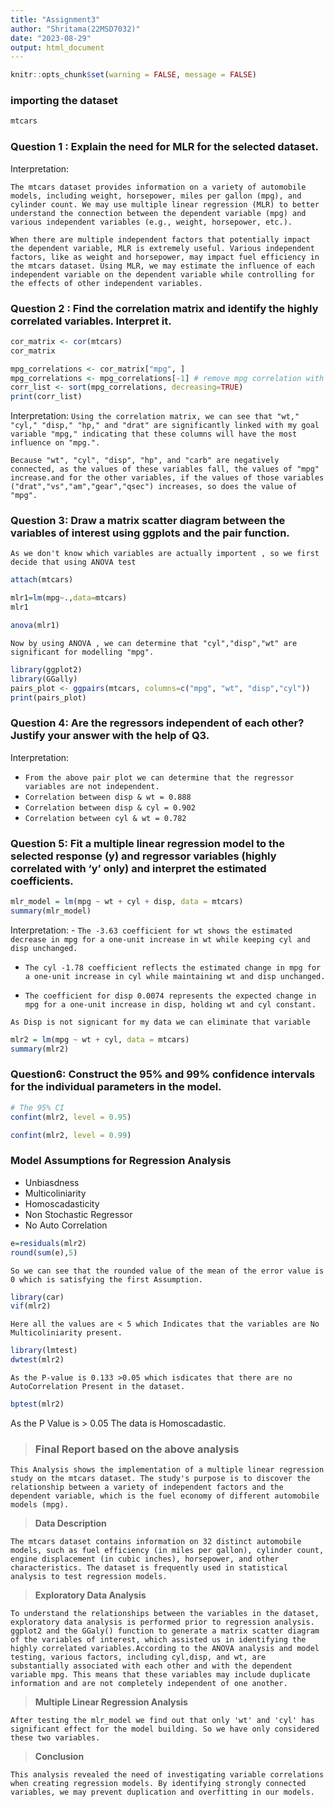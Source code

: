 ```yaml
---
title: "Assignment3"
author: "Shritama(22MSD7032)"
date: "2023-08-29"
output: html_document
---
```


```r
knitr::opts_chunk$set(warning = FALSE, message = FALSE) 
```

### importing the dataset
```r
mtcars

```


### Question 1 : Explain the need for MLR for the selected dataset.

Interpretation: 

`The mtcars dataset provides information on a variety of automobile models, including weight, horsepower, miles per gallon (mpg), and cylinder count. We may use multiple linear regression (MLR) to better understand the connection between the dependent variable (mpg) and various independent variables (e.g., weight, horsepower, etc.).`

`When there are multiple independent factors that potentially impact the dependent variable, MLR is extremely useful. Various independent factors, like as weight and horsepower, may impact fuel efficiency in the mtcars dataset. Using MLR, we may estimate the influence of each independent variable on the dependent variable while controlling for the effects of other independent variables.`

### Question 2 :  Find the correlation matrix and identify the highly correlated variables. Interpret it. 

```r
cor_matrix <- cor(mtcars)
cor_matrix
```

```r
mpg_correlations <- cor_matrix["mpg", ]
mpg_correlations <- mpg_correlations[-1] # remove mpg correlation with itself
corr_list <- sort(mpg_correlations, decreasing=TRUE)
print(corr_list)

```


Interpretation: 
`Using the correlation matrix, we can see that "wt," "cyl," "disp," "hp," and "drat" are significantly linked with my goal variable "mpg," indicating that these columns will have the most influence on "mpg.".`

`Because "wt", "cyl", "disp", "hp", and "carb" are negatively connected, as the values of these variables fall, the values of "mpg" increase.and for the other variables, if the values of those variables ("drat","vs","am","gear","qsec") increases, so does the value of "mpg".`

### Question 3: Draw a matrix scatter diagram between the variables of interest using ggplots and the pair function. 

`As we don't know which variables are actually importent , so we first decide that using ANOVA test`
```r
attach(mtcars)

mlr1=lm(mpg~.,data=mtcars)
mlr1
```

```r
anova(mlr1)
```

`Now by using ANOVA , we can determine that "cyl","disp","wt" are significant for modelling "mpg".`

```r
library(ggplot2)
library(GGally)
pairs_plot <- ggpairs(mtcars, columns=c("mpg", "wt", "disp","cyl"))
print(pairs_plot)
```


### Question 4: Are the regressors independent of each other? Justify your answer with the help of Q3.

Interpretation: 

- `From the above pair plot we can determine that the regressor variables are not independent. `
- `Correlation between disp & wt = 0.888`
- `Correlation between disp & cyl = 0.902`
- `Correlation between cyl & wt = 0.782`


### Question 5: Fit a multiple linear regression model to the selected response (y) and regressor variables (highly correlated with 'y' only) and interpret the estimated coefficients.
```r
mlr_model = lm(mpg ~ wt + cyl + disp, data = mtcars)
summary(mlr_model)
```


Interpretation:
- `The -3.63 coefficient for wt shows the estimated decrease in mpg for a one-unit increase in wt while keeping cyl and disp unchanged.`

- `The cyl -1.78 coefficient reflects the estimated change in mpg for a one-unit increase in cyl while maintaining wt and disp unchanged.`

- `The coefficient for disp 0.0074 represents the expected change in mpg for a one-unit increase in disp, holding wt and cyl constant.`

`As Disp is not signicant for my data we can eliminate that variable`

```r
mlr2 = lm(mpg ~ wt + cyl, data = mtcars)
summary(mlr2)
```


### Question6: Construct the 95% and 99% confidence intervals for the individual parameters in the model.  
```r
# The 95% CI
confint(mlr2, level = 0.95)
```


```r
confint(mlr2, level = 0.99)
```

### Model Assumptions for Regression Analysis 
- Unbiasdness
- Multicoliniarity
- Homoscadasticity
- Non Stochastic Regressor
- No Auto Correlation
```r
e=residuals(mlr2)
round(sum(e),5)

```
`So we can see that the rounded value of the mean of the error value is 0 which is satisfying the first Assumption.`

```r
library(car)
vif(mlr2)

```
`Here all the values are < 5 which Indicates that the variables are No Multicoliniarity present.`

```r
library(lmtest)
dwtest(mlr2)
```
`As the P-value is 0.133 >0.05 which isdicates that there are no AutoCorrelation Present in the dataset.`

```r
bptest(mlr2)
```
As the P Value is > 0.05 The data is Homoscadastic.

> ### **Final Report based on the above analysis**

`This Analysis shows the implementation of a multiple linear regression study on the mtcars dataset. The study's purpose is to discover the relationship between a variety of independent factors and the dependent variable, which is the fuel economy of different automobile models (mpg).`

> **Data Description**

`The mtcars dataset contains information on 32 distinct automobile models, such as fuel efficiency (in miles per gallon), cylinder count, engine displacement (in cubic inches), horsepower, and other characteristics. The dataset is frequently used in statistical analysis to test regression models.`

> **Exploratory Data Analysis**

`To understand the relationships between the variables in the dataset, exploratory data analysis is performed prior to regression analysis. ggplot2 and the GGaly() function to generate a matrix scatter diagram of the variables of interest, which assisted us in identifying the highly correlated variables.According to the ANOVA analysis and model testing, various factors, including cyl,disp, and wt, are substantially associated with each other and with the dependent variable mpg. This means that these variables may include duplicate information and are not completely independent of one another. `

> **Multiple Linear Regression Analysis**

`After testing the mlr_model we find out that only 'wt' and 'cyl' has significant effect for the model building. So we have only considered these two variables.`


> **Conclusion**

`This analysis revealed the need of investigating variable correlations when creating regression models. By identifying strongly connected variables, we may prevent duplication and overfitting in our models.`


